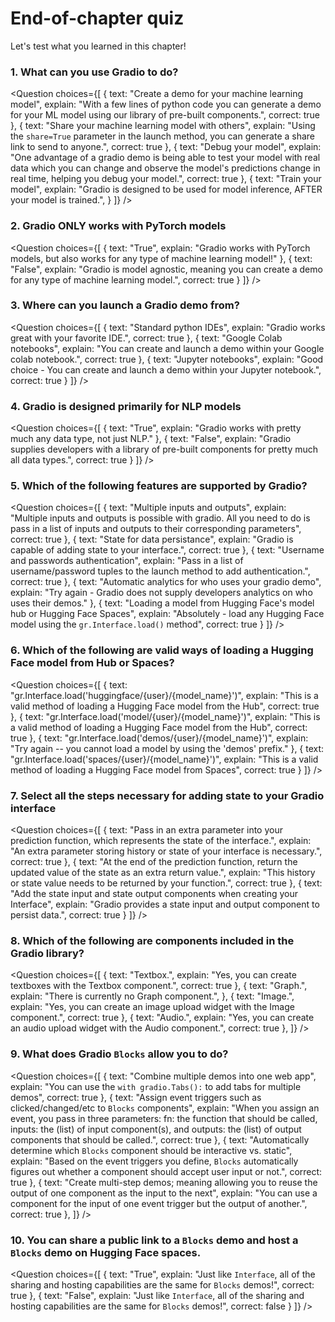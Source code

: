<!-- DISABLE-FRONTMATTER-SECTIONS -->

# End-of-chapter quiz

<CourseFloatingBanner
    chapter={9}
    classNames="absolute z-10 right-0 top-0"
/>

Let's test what you learned in this chapter!

### 1. What can you use Gradio to do?

<Question
	choices={[
        {
			text: "Create a demo for your machine learning model",
			explain: "With a few lines of python code you can generate a demo for your ML model using our library of pre-built components.",
			correct: true
		},
		{
			text: "Share your machine learning model with others",
			explain: "Using the <code>share=True</code> parameter in the launch method, you can generate a share link to send to anyone.",
            correct: true
		},
		{
			text: "Debug your model",
			explain: "One advantage of a gradio demo is being able to test your model with real data which you can change and observe the model's predictions change in real time, helping you debug your model.",
			correct: true
		},
		{
			text: "Train your model",
			explain: "Gradio is designed to be used for model inference, AFTER your model is trained.",
		}
	]}
/>

### 2. Gradio ONLY works with PyTorch models

<Question
	choices={[
        {
			text: "True",
			explain: "Gradio works with PyTorch models, but also works for any type of machine learning model!"
        },
        {
			text: "False",
			explain: "Gradio is model agnostic, meaning you can create a demo for any type of machine learning model.",
			correct: true
        }
	]}
/>

### 3. Where can you launch a Gradio demo from?

<Question
	choices={[
        {
			text: "Standard python IDEs",
			explain: "Gradio works great with your favorite IDE.",
            correct: true
        },
        {
			text: "Google Colab notebooks",
			explain: "You can create and launch a demo within your Google colab notebook.",
			correct: true
        },
        {
			text: "Jupyter notebooks",
			explain: "Good choice - You can create and launch a demo within your Jupyter notebook.",
			correct: true
        }
	]}
/>

### 4. Gradio is designed primarily for NLP models

<Question
	choices={[
        {
			text: "True",
			explain: "Gradio works with pretty much any data type, not just NLP."
        },
        {
			text: "False",
			explain: "Gradio supplies developers with a library of pre-built components for pretty much all data types.",
            correct: true
        }
	]}
/>

### 5. Which of the following features are supported by Gradio?

<Question
	choices={[
        {
			text: "Multiple inputs and outputs",
			explain: "Multiple inputs and outputs is possible with gradio. All you need to do is pass in a list of inputs and outputs to their corresponding parameters",
            correct: true
        },
        {
			text: "State for data persistance",
			explain: "Gradio is capable of adding state to your interface.",
			correct: true
        },
        {
			text: "Username and passwords authentication",
			explain: "Pass in a list of username/password tuples to the launch method to add authentication.",
			correct: true
        },
        {
			text: "Automatic analytics for who uses your gradio demo",
			explain: "Try again - Gradio does not supply developers analytics on who uses their demos."
        },
        {
			text: "Loading a model from Hugging Face's model hub or Hugging Face Spaces",
			explain: "Absolutely - load any Hugging Face model using the <code>gr.Interface.load()</code> method",
			correct: true
        }
	]}
/>

### 6. Which of the following are valid ways of loading a Hugging Face model from Hub or Spaces?

<Question
	choices={[
        {
			text: "gr.Interface.load('huggingface/{user}/{model_name}')",
			explain: "This is a valid method of loading a Hugging Face model from the Hub",
            correct: true
        },
        {
			text: "gr.Interface.load('model/{user}/{model_name}')",
			explain: "This is a valid method of loading a Hugging Face model from the Hub",
			correct: true
        },
        {
			text: "gr.Interface.load('demos/{user}/{model_name}')",
			explain: "Try again -- you cannot load a model by using the 'demos' prefix."
        },
        {
			text: "gr.Interface.load('spaces/{user}/{model_name}')",
			explain: "This is a valid method of loading a Hugging Face model from Spaces",
			correct: true
        }
	]}
/>

### 7. Select all the steps necessary for adding state to your Gradio interface

<Question
	choices={[
        {
			text: "Pass in an extra parameter into your prediction function, which represents the state of the interface.",
			explain: "An extra parameter storing history or state of your interface is necessary.",
            correct: true
        },
        {
			text: "At the end of the prediction function, return the updated value of the state as an extra return value.",
			explain: "This history or state value needs to be returned by your function.",
            correct: true
        },
        {
			text: "Add the state input and state output components when creating your Interface",
			explain: "Gradio provides a state input and output component to persist data.",
            correct: true
        }
	]}
/>

### 8. Which of the following are components included in the Gradio library?

<Question
	choices={[
        {
			text: "Textbox.",
			explain: "Yes, you can create textboxes with the Textbox component.",
            correct: true
        },
        {
			text: "Graph.",
			explain: "There is currently no Graph component.",
        },
        {
			text: "Image.",
			explain: "Yes, you can create an image upload widget with the Image component.",
            correct: true
        },
        {
			text: "Audio.",
			explain: "Yes, you can create an audio upload widget with the Audio component.",
            correct: true
        },
	]}
/>

### 9. What does Gradio `Blocks` allow you to do?

<Question
	choices={[
        {
			text: "Combine multiple demos into one web app",
			explain: "You can use the `with gradio.Tabs():` to add tabs for multiple demos",
			correct: true
        },
        {
			text: "Assign event triggers such as clicked/changed/etc to `Blocks` components",
			explain: "When you assign an event, you pass in three parameters: fn: the function that should be called, inputs: the (list) of input component(s), and outputs: the (list) of output components that should be called.",
			correct: true
        },
        {
			text: "Automatically determine which `Blocks` component should be interactive vs. static",
			explain: "Based on the event triggers you define, `Blocks` automatically figures out whether a component should accept user input or not.",
			correct: true
        },
		 {
			text: "Create multi-step demos; meaning allowing you to reuse the output of one component as the input to the next",
			explain: "You can use a component for the input of one event trigger but the output of another.",
            correct: true
        },
	]}
/>

### 10. You can share a public link to a `Blocks` demo and host a `Blocks` demo on Hugging Face spaces.

<Question
	choices={[
        {
			text: "True",
			explain: "Just like `Interface`, all of the sharing and hosting capabilities are the same for `Blocks` demos!",
			correct: true
        },
        {
			text: "False",
			explain: "Just like `Interface`, all of the sharing and hosting capabilities are the same for `Blocks` demos!",
			correct: false
        }
	]}
/>